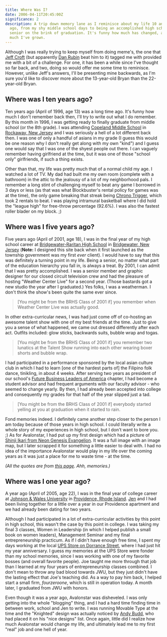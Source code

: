```yaml
---
title: Where Was I?
date: 2006-04-11T20:45:00Z
significance: 2
description: A trip down memory lane as I reminisce about my life 10 and 5 years
  ago, from my shy middle school days to being an accomplished high school
  senior on the brink of graduation. It's funny how much has changed, and how
  much I've grown.
---
```


Although I was really trying to keep myself from doing meme's, the one that [Jeff Croft][1] (but apparently [Dan Rubin][2] beat him to it) tagged me with provided me with a bit of a challenge. For one, it has been a while since I've thought so far back, and two, doing so would offer me some time to reminisce. However, unlike Jeff's answers, I'll be presenting mine backwards, as I'm sure you'd like to discover more about the 13-year-old Bryan than the 22-year-old Bryan.

## Where was I ten years ago?

Ten years ago (April of 1996, age 13) was a long time ago. It's funny how much I don't remember back then, I'll try to write out what I do remember. By this month in 1996, I was getting ready to finally graduate from middle school (or the 8th grade). I was attending [Copeland Middle School][3] in [Rockaway, New Jersey][4] and I was seriously a hell of a lot different back then. I was one of only a handful of asians in my grade (I guess this would be one reason why I don't really get along with my own "kind") and I guess one would say that I was one of the shyest people out there. I can vaguely remember having girlfriend at the time, but it was one of those "school only" girlfriends, if such a thing exists.

Other than that, my life was pretty much that of a normal child my age. I watched a lot of TV. My dad had built me my own room (complete with a bathroom) in the attic to the jealousy of a lot of my neighborhood pals. I remember a long stint of challenging myself to beat any game I borrowed in 3 days or less (as that was what Blockbuster's rental policy for games was at the time), the only game breaking that streak being [Chrono Trigger][5], which took 2 rentals to beat. I was playing intramural basketball where I did hold the "league high" for free-throw percentage (92.6%). I was also the fastest roller blader on my block. ;)

## Where was I five years ago?

Five years ago (April of 2001, age 18), I was in the final year of my high school career at [Bridgewater-Raritan High School][6] in [Bridgewater, New Jersey][7] (**Note:** I designed this site back when it first launched as the township government was my first *ever* client). I would have to say that this was definitely a turning point in my life. Being a senior, no matter what part of the education hierarchy you fall in, is always a treat. By 2001, I can admit that I was pretty accomplished. I was a senior member and graphic designer for our closed circuit television crew and had the pleasure of hosting "Weather Center Live" for a second year. (Those bastards got a new studio the year after I graduated.) Yes folks, I was a weatherman. I don't think the show's been quite the same ever since.

> [You might be from the BRHS Class of 2001 if] you remember when Weather Center Live was actually good.

In other extra-curricular news, I was had just come off of co-hosting an awesome talent show with one of my best friends at the time. Just to give you a sense of what happened, we came out dressed differently after each act. Outfits included: glow sticks, backwards suits, bubble wrap and togas.

> [You might be from the BRHS Class of 2001 if] you remember two lunatics at the Talent Show running into each other wearing boxer shorts and bubble wrap.

I had participated in a performance sponsored by the local asian culture club in which I had to learn [one of the hardest parts of] the Filipino folk dance, tinikling, in about 4 weeks. After serving two years as president of our school's [Future Business Leaders of America][8] chapter, I had become a student advisor and had frequent arguments with our faculty advisor - who seemed to change yearly. By then, I had already been accepted into college and consequently my grades for that half of the year slipped just a tad.

> [You might be from the BRHS Class of 2001 if] everybody started yelling at you at graduation when it started to rain.

Fond memories indeed. I definitely came another step closer to the person I am today because of those years in high school. I could literally write a whole story of my experiences in high school, but I don't want to bore you. ;) As for Avalonstar, I had put up my first design which had a picture of [Shinji Ikari from Neon Genesis Evangelion][9]. It was a full image with an image map, but I later scrapped it for something a little easier to deal with. I had no idea of the importance Avalonstar would play in my life over the coming years as it was just a place for me to waste time - at the time.

<cite>(All the quotes are from <a href="http://filebox.vt.edu/users/swohltma/br.htm">this page</a>. Ahh, memories.)</cite>

## Where was I one year ago?

A year ago (April of 2005, age 22), I was in the final year of college career at [Johnson & Wales University][10] in [Providence, Rhode Island][11]. [Jen][12] and I had been living together for a little over a year in our Providence apartment and we had already been dating for two years.

Although I had participated in a lot of extra-curricular activities by this point in high school, this wasn't the case by this point in college. I was taking my final 3 classes, Women in Leadership (in which I helped publish a small book on women leaders), Management Seminar and my final entrepreneurship practicum. As if I didn't have enough free time, I spent my days working at the local [UPS Store on Dorrance Street][13], where I had just hit my year anniversary. I guess my memories at the UPS Store were fonder than my school memories, since I was working with one of my favorite bosses (and overall favorite people). Joe taught me more through that job than I learned at my four years of entrepreneurship classes combined. I don't mean to throw any bad blood towards JWU, but they just didn't have the lasting effect that Joe's teaching did. As a way to pay him back, I helped start a small firm, *fourzeroone*, which is still in operation today. A month later, I graduated from JWU with honors.

Even though it was a year ago, Avalonstar was disheveled. I was only getting into the whole "blogging" thing, and I had a hard time finding time in between work, school and Jen to write. I was running Movable Type at the time and the "Knighted" design was actually noticed by <a href="http://andybudd.com" rel="acquaintance met">Andy Budd</a>, who had placed it on his "nice designs" list. Once again, little did I realize how much Avalonstar would change my life, and ultimately lead me to my first "real" job and one hell of year.

[1]: http://jeffcroft.com/
[2]: http://superfluousbanter.com/
[3]: http://www.morris.k12.nj.us/rocktwp/copeland.htm
[4]: http://www.gti.net/rocktwp/rthist.html
[5]: http://www.rpgdreamer.com/ffc/ct/
[6]: http://www.brrsd.k12.nj.us/brhs/hsindex.html
[7]: http://www.bridgewaternj.gov/
[8]: http://fbla-pbl.org/
[9]: http://www.google.com/search?client=safari&rls=en&q=shinji+ikari&ie=UTF-8&oe=UTF-8
[10]: http://jwu.edu/
[11]: http://www.providenceri.com/
[12]: http://moon_of_ice.livejournal.com/
[13]: http://www.theupsstore.com/locations/locdet.asp?strCenterNum=MBE4185
